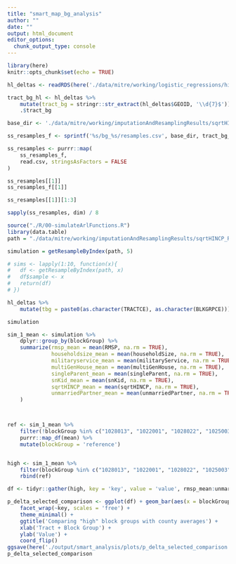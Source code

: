 ```yaml
---
title: "smart_map_bg_analysis"
author: ""
date: ""
output: html_document
editor_options: 
  chunk_output_type: console
---
```


```r
library(here)
knitr::opts_chunk$set(echo = TRUE)
```

```r
hl_deltas <- readRDS(here('./data/mitre/working/logistic_regressions/high_low_deltas.RDS'))
```


```r
tract_bg_hl <- hl_deltas %>%
    mutate(tract_bg = stringr::str_extract(hl_deltas$GEOID, '\\d{7}$')) %>%
    .$tract_bg

base_dir <- './data/mitre/working/imputationAndResamplingResults/sqrtHINCP_RMSP_householdSize_singleParent_snKid_militaryService_unmarriedPartner_multiGenHouse/'

ss_resamples_f <- sprintf('%s/bg_%s/resamples.csv', base_dir, tract_bg_hl)

ss_resamples <- purrr::map(
    ss_resamples_f,
    read.csv, stringsAsFactors = FALSE
)

ss_resamples[[1]]
ss_resamples_f[[1]]

```

```r
ss_resamples[[1]][1:3]
```

```r
sapply(ss_resamples, dim) / 8
```



```r
source("./R/00-simulateArlFunctions.R")
library(data.table)
path = "./data/mitre/working/imputationAndResamplingResults/sqrtHINCP_RMSP_householdSize_singleParent_snKid_militaryService_unmarriedPartner_multiGenHouse/"

simulation = getResampleByIndex(path, 5)

# sims <- lapply(1:10, function(x){
#   df <- getResampleByIndex(path, x)
#   df$sample <- x
#   return(df)
# })
```

```r
hl_deltas %>%
    mutate(tbg = paste0(as.character(TRACTCE), as.character(BLKGRPCE)))
```


```r
simulation

sim_1_mean <- simulation %>% 
    dplyr::group_by(blockGroup) %>%
    summarize(rmsp_mean = mean(RMSP, na.rm = TRUE),
              householdsize_mean = mean(householdSize, na.rm = TRUE),
              militaryservice_mean = mean(militaryService, na.rm = TRUE),
              multiGenHouse_mean = mean(multiGenHouse, na.rm = TRUE),
              singleParent_mean = mean(singleParent, na.rm = TRUE),
              snKid_mean = mean(snKid, na.rm = TRUE),
              sqrtHINCP_mean = mean(sqrtHINCP, na.rm = TRUE),
              unmarriedPartner_mean = mean(unmarriedPartner, na.rm = TRUE)
    )



ref <- sim_1_mean %>%
    filter(!blockGroup %in% c("1028013", "1022001", "1028022", "1025003", "1031003")) %>%
    purrr::map_df(mean) %>%
    mutate(blockGroup = 'reference')


high <- sim_1_mean %>%
    filter(blockGroup %in% c("1028013", "1022001", "1028022", "1025003", "1031003")) %>%
    rbind(ref)

```

```r
df <- tidyr::gather(high, key = 'key', value = 'value', rmsp_mean:unmarriedPartner_mean)
```

```r
p_delta_selected_comparison <- ggplot(df) + geom_bar(aes(x = blockGroup, y = value), stat = 'identity') +
    facet_wrap(~key, scales = 'free') +
    theme_minimal() +
    ggtitle('Comparing "high" block groups with county averages') +
    xlab('Tract + Block Group') +
    ylab('Value') +
    coord_flip()
ggsave(here('./output/smart_analysis/plots/p_delta_selected_comparison.pdf'), width = 8, height = 5, units = 'in', dpi = 300)
p_delta_selected_comparison
```


